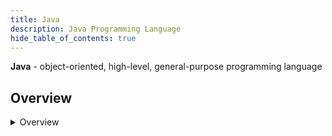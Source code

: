 ```yaml
---
title: Java
description: Java Programming Language
hide_table_of_contents: true
---
```



**Java** - object-oriented, high-level, general-purpose programming language

## Overview

<Tabs queryString="primary">
    <TabItem value="dataStructures" label="Data Structures">
        <details>
            <summary>Overview</summary>

            <table>
                <thead>
                <tr>
                    <th>Name</th>
                    <th>Structure</th>
                    <th>Methods</th>
                    <th>null</th>
                    <th>Duplicates</th>
                    <th>Synchronized</th>
                    <th>Ordered</th>
                    <th>Iterator</th>
                    <th>Enumeration</th>
                </tr>
                </thead>
                <tbody>
                <tr>
                    <td>
                        <b>ArrayList</b>
                    </td>
                    <td>Dynamic Array</td>
                    <td>add, remove, get, set</td>
                    <td>✅</td>
                    <td>✅</td>
                    <td>❌</td>
                    <td>Insertion order</td>
                    <td>✅</td>
                    <td>❌</td>
                </tr>
                <tr>
                    <td>
                        <b>Vector</b>
                    </td>
                    <td>Dynamic Array</td>
                    <td>add, remove, get, set</td>
                    <td>✅</td>
                    <td>✅</td>
                    <td>✅</td>
                    <td>Insertion order</td>
                    <td>✅</td>
                    <td>✅</td>
                </tr>
                <tr>
                    <td>
                        <b>Stack</b>
                    </td>
                    <td>LIFO</td>
                    <td>push, pop, peek</td>
                    <td>✅</td>
                    <td>✅</td>
                    <td>✅</td>
                    <td>No order</td>
                    <td>✅</td>
                    <td>✅</td>
                </tr>
                <tr>
                    <td>
                        <b>Queue</b>
                    </td>
                    <td>FIFO</td>
                    <td>enqueue, dequeue, peek</td>
                    <td>✅</td>
                    <td>✅</td>
                    <td>❌</td>
                    <td>No order</td>
                    <td>✅</td>
                    <td>❌</td>
                </tr>
                <tr>
                    <td>
                        <b>List</b>
                    </td>
                    <td>Linear</td>
                    <td>add, remove, get, set</td>
                    <td>✅</td>
                    <td>✅</td>
                    <td>❌</td>
                    <td>Insertion order</td>
                    <td>✅</td>
                    <td>❌</td>
                </tr>
                <tr>
                    <td>
                        <b>LinkedList</b>
                    </td>
                    <td>Doubly-Linked List</td>
                    <td>add, remove, get, set</td>
                    <td>✅</td>
                    <td>✅</td>
                    <td>❌</td>
                    <td>Insertion order</td>
                    <td>✅</td>
                    <td>❌</td>
                </tr>
                <tr>
                    <td>
                        <b>Set</b>
                    </td>
                    <td>Collection</td>
                    <td>add, remove, contains</td>
                    <td>✅</td>
                    <td>❌</td>
                    <td>❌</td>
                    <td>No order</td>
                    <td>✅</td>
                    <td>❌</td>
                </tr>
                <tr>
                    <td>
                        <b>HashSet</b>
                    </td>
                    <td>HashTable</td>
                    <td>add, remove, contains</td>
                    <td>✅</td>
                    <td>❌</td>
                    <td>❌</td>
                    <td>No order</td>
                    <td>✅</td>
                    <td>❌</td>
                </tr>
                <tr>
                    <td>
                        <b>Map</b>
                    </td>
                    <td>key-value pair</td>
                    <td>put, remove, get, containsKey</td>
                    <td>1 key and multiple values</td>
                    <td>only values</td>
                    <td>❌</td>
                    <td>No order</td>
                    <td>✅</td>
                    <td>❌</td>
                </tr>
                <tr>
                    <td>
                        <b>HashMap</b>
                    </td>
                    <td>key-value pair</td>
                    <td>add, remove, contains</td>
                    <td>1 key and multiple values</td>
                    <td>only values</td>
                    <td>❌</td>
                    <td>No order</td>
                    <td>✅</td>
                    <td>❌</td>
                </tr>
                <tr>
                    <td>
                        <b>HashTable</b>
                    </td>
                    <td>key-value pair</td>
                    <td>put, remove, get, containsKey</td>
                    <td>❌</td>
                    <td>only values</td>
                    <td>✅</td>
                    <td>No order</td>
                    <td>✅</td>
                    <td>✅</td>
                </tr>
                <tr>
                    <td>
                        <b>TreeSet</b>
                    </td>
                    <td>Red-black tree</td>
                    <td>add, remove, contains</td>
                    <td>❌</td>
                    <td>❌</td>
                    <td>❌</td>
                    <td>Natural order</td>
                    <td>✅</td>
                    <td>❌</td>
                </tr>
                <tr>
                    <td>
                        <b>TreeMap</b>
                    </td>
                    <td>Red-black tree</td>
                    <td>put, remove, get, containsKey</td>
                    <td>only values</td>
                    <td>only values</td>
                    <td>❌</td>
                    <td>Natural order</td>
                    <td>✅</td>
                    <td>❌</td>
                </tr>
                </tbody>
            </table>

            **Collections**

            ```mermaid
            graph BT

                Stack(StackInterface) --> Vector(VectorInterface)
                Vector -.-> List(List)
                LinkedList(LinkedListInterface) -.-> List
                ArrayList(ArrayListInterface) -.-> List

                LinkedList(LinkedListInterface) -.-> Deque(Deque)
                PriorityQueue(PriorityQueueInterface) -.-> Queue(Queue)
                ArrayDequeue(ArrayDequeInterface) -.-> Deque
                Deque --> Queue

                LinkedHashSet(LinkedHashSetInterface) -.-> Set(Set)
                LinkedHashSet --> HashSet(HashSetInterface)

                TreeSet(TreeSetInterface) -.-> SortedSet(SortedSet)
                SortedSet --> Set

                Set --> Collection(Collection)
                Queue --> Collection
                List --> Collection

                Collection --> Iterable(Iterable)

                TreeMap(TreeMapInterface) -.-> SortedMap(SortedMap)
                SortedMap --> Map(Map)

                LinkedHashMap(LinkedHashMapInterface) --> HashMap(HashMapInterface)
                LinkedHashMap -.-> Map

                HashTable(HashTableInterface )
            ```

            **Collection Decision**

            ```mermaid
            flowchart TB

                Start(Start) --> Structure{structure}

                Structure -->|key-value| OrderedKeys(Ordered)
                OrderedKeys -->|no| HashMap(HashMap)
                OrderedKeys -->|yes| OrderKeys{Order}
                OrderKeys -->|sorted by keys| TreeMap(TreeMap)
                OrderKeys -->|insertion order| LinkedHashMap(LinkedHashMap)

                Structure -->|value only| Duplicates{Duplicates}
                Duplicates -->|yes| Data{Data}
                Data -->|sorting & accessing data| ArrayList(ArrayList)
                Data -->|data manipulation| LinkedList(LinkedList)
                Duplicates -->|no| OrderedValues{Ordered}
                OrderedValues -->|no| HashSet(HashSet)
                OrderedValues -->|yes| OrderValues{Order}
                OrderValues -->|sorted by index| TreeSet(TreeSet)
                OrderValues -->|insertion order| LinkedHashSet(LinkedHashSet)
            ```

        </details>

        <details>
            <summary>Iterator vs Enumeration</summary>

            <table>
                <thead>
                <tr>
                    <th>Aspect</th>
                    <th>Iterator</th>
                    <th>Enumeration</th>
                </tr>
                </thead>
                <tbody>
                <tr>
                    <td>
                        <b>Type</b>
                    </td>
                    <td>interface</td>
                    <td>class</td>
                </tr>
                <tr>
                    <td>
                        <b>Namespace</b>
                    </td>
                    <td>`java.util`</td>
                    <td>`java.util`</td>
                </tr>
                <tr>
                    <td>
                        <b>Common methods</b>
                    </td>
                    <td>hasNext / next / remove</td>
                    <td>hasMoreElements / nextElement</td>
                </tr>
                <tr>
                    <td>
                        <b>Use Case</b>
                    </td>
                    <td>removes elements from collection during the iteration</td>
                    <td>
                        used for passing through a collection, usually of unknown size
                    </td>
                </tr>
                </tbody>
            </table>

        </details>
    </TabItem>
    <TabItem value="fundamentals" label="Fundamentals">
        <details>
          <summary>Object</summary>

          Superclass class for every class in Java

          Methods
              - `clone()`: creates a copy of an object
              - `equals()`: compares
              - `finalize()`: called on GC
              - `getClass()`: get runtime class
              - `hashCode()`: returns a hash code value
              - `toString()`: string representation
              - `notify()`, `notifyAll()`, and `wait()`: These help in synchronizing the activities of the independently running threads in a program

          **Creation**

          <table>
            <thead>
            <tr>
              <th>Variant</th>
              <th>Syntax</th>
            </tr>
            </thead>
            <tbody>
            <tr>
              <td>`new` keyword</td>
              <td>`new String()`</td>
            </tr>
            <tr>
              <td> `Class.forName`</td>
              <td>
              `Class.forName` actually loads the Class in Java but doesn't create any Object. To Create an Object of the Class you have to use the newInstance method

              ```java
              Example obj = (Example) Class.forName("Example").newInstance();
              ```
              </td>
            </tr>
            <tr>
              <td>`newInstance()` method of Constructor class</td>
              <td>
              ```java
              Example obj = Example.class.getDeclaredConstructor().newInstance();
              ```
              </td>
            </tr>
            <tr>
              <td>`clone()` method</td>
              <td>
              Creating an object using the clone method does not invoke any constructor

              ```java
              Example obj = (Example) new Example().clone();
              ```
              </td>
            </tr>
            <tr>
              <td>deserialization</td>
              <td>When we serialize and then deserialize an object, JVM creates a separate object. In deserialization, JVM doesn't use any constructor to create the object</td>
            </tr>
            </tbody>
          </table>

          **Initialization**

            <table>
              <thead>
                <tr>
                    <th>Action</th>
                    <th>Allocation</th>
                    <th>Example</th>
                </tr>
              </thead>
              <tbody>
                <tr>
                    <td><b>Declaration</b></td>
                    <td>Reference created in **stack**</td>
                    <td>
                    ```java
                    Integer i;
                    ```
                    </td>
                </tr>
                <tr>
                    <td><b>Initialization</b></td>
                    <td>Allocates memory in **heap** with reference in **stack**</td>
                    <td>
                    ```java
                    Integer i = new Integer(10);
                    ```
                    </td>
                </tr>
              </tbody>
            </table>

        </details>

        <details>
            <summary>Pass by Reference vs Value</summary>

            - Java is **Pass by Value**: when you pass a parameter to a method, whether it's a primitive type or an object reference, you are always passing a copy of the value of that parameter
            - **Passing Object References**: When you pass an object to a method, you're actually passing a copy of the reference to that object, not the object itself. This means you're still passing a value (the memory address where the object resides in the heap), but that value refers to the actual object in memory

            **Explanation**

            When you pass an object reference to a method, you're passing a copy of the reference to the object. This means changes made to the object's fields within the method will affect the original object because both the original reference and the method's copy of the reference point to the same object in memory.

            However, it's important to understand that you cannot change the reference itself within the method. For example, you cannot make the original reference point to a different object by assigning a new object to it within the method.

            ```java
            class MyClass {
                int value;

                MyClass(int value) {
                    this.value = value;
                }
            }

            public class Main {
                public static void main(String[] args) {
                    MyClass obj = new MyClass(5);
                    System.out.println(obj.value); // Output: Before: 5
                    modifyObject(obj);
                    System.out.println(obj.value); // Output: After: 10
                }

                public static void modifyObject(MyClass obj) {
                    /*
                     Modifying the reference to the object.
                     This change will only affect the local copy of the reference within the method itself,
                     not the original reference passed from the calling method
                     */
                    obj = new MyClass(10);

                    // Modifying the object's field will also affect the original object
                    obj.value = 10;
                }

                /*
                Although `obj` is passed by value, meaning `modifyObject()` receives a copy of the reference to the `MyClass` object,
                changes made to the object's field `value` within the `modifyObject()` method are reflected in the original object referenced by `obj`.
                This is because both the original reference `obj` and the method's copy of the reference point to the same object in memory
                */
            }
            ```

          <table>
              <thead>
                    <tr>
                          <th>Feature</th>
                          <th>Passing by Value</th>
                          <th>Passing by Reference</th>
                    </tr>
              </thead>
              <tbody>
                    <tr>
                          <td>Definition</td>
                          <td>Copies the actual value of an argument into the parameter</td>
                          <td>Copies the reference to the memory location of an object</td>
                    </tr>
                    <tr>
                          <td>Effect on Original Data</td>
                          <td>Original data remains unchanged</td>
                          <td>Changes to the parameter affect the original data</td>
                    </tr>
                    <tr>
                          <td>Memory Usage</td>
                          <td>Requires additional memory for copying values</td>
                          <td>Doesn't require additional memory for objects</td>
                    </tr>
                    <tr>
                          <td>Example</td>
                          <td>
                              ```java
                              void swap(int x, int y) {
                                    int temp = x;
                                    x = y;
                                    y = temp;
                              }
                              swap(1, 2); // Output: First: 1, Second: 2
                              ```
                            </td>
                            <td>
                              ```java
                              void swap(int[] arr) {
                                int temp = arr[0];
                                arr[0] = arr[1];
                                arr[1] = temp;
                              }
                              swap(new int[] {1, 2}); // Output: First: 2, Second: 1
                              ```
                            </td>
                    </tr>
                </tbody>
            </table>

        </details>

        <details>
            <summary>Static Block</summary>

            - executed at the time of classloading
            - can be executed before `main` method
            - can execute the program with static block and without `main` method

            ```java
            static { System.out.println("test"); }
            ```

        </details>

        <details>
            <summary>Constructor</summary>

            - is not inherited
            - cannot be `final`
            - chaining constructors with `this()`
            - can be overloaded
            - if no constructor is defined, the JVM creates a default no-arg constructor

            ```java
            public class Employee {
              int id,age;
              String name, address;

              public Employee (int age) { this.age = age; }
              public Employee(int id, int age) { this(age); this.id = id; }
            }
            ```

            - **flow of creation**: parent class -> child class
            - **flow of destruction**: child class -> parent class

        </details>

        <details>
            <summary>Class Casting</summary>

            - cast can be performed only child -> parent
            - to check if cast is possible, use `instanceof`

            ```java
            class Parent { void display() { } }

            class Child extends Parent { void show() { } }

            interface MyInterface { void myMethod(); }

            class AnotherChild extends Parent implements MyInterface { public void myMethod() { } }

            public class Main {
                public static void main(String[] args) {
                    Child child = new Child();
                    Parent parent1 = (Parent) child; // Casting Child to Parent
                    parent1.display(); // Accessing method of Parent class

                    AnotherChild anotherChild = new AnotherChild();
                    MyInterface myInterface = (MyInterface) anotherChild; // Casting AnotherChild to MyInterface
                    myInterface.myMethod(); // Accessing method of MyInterface

                    Parent parent2 = new Parent();
                    if(parent2 instanceof Child) { // false: Class parent to class child casting (not possible)
                        // Child child2 = (Child) parent2; // Compilation error: Parent cannot be cast to Child
                    }

                    Parent parent3 = new Parent();
                    if(parent3 instanceof MyInterface) { // Class parent to interface child casting (not possible)
                        // MyInterface myInterface2 = (MyInterface) parent3; // Compilation error: Parent cannot be cast to MyInterface
                    }
                }
            }
            ```

        </details>

        <details>
          <summary>`this` and `super` keywords</summary>

            - `this`
                - current class instance variable
                - invoke current class method (implicitly)
                - `this` can be passed as an argument in the method call
                - `this` can be passed as an argument in the constructor call
                - `this` can be used to return the current class instance from the method
                - `this()` - to invoke the current class constructor
                - can be used to refer static members (preferred via class name)
                - can't assign value (compiler-time error)
            - `super`
                - parent instance variable
                - calls parent class method
                - `super()` - to call parent constructor

        </details>

        <details>
            <summary>Overriding vs Overloading vs Shadowing</summary>

            <table>
              <thead>
                <tr>
                  <th>Concept</th>
                  <th>Description</th>
                  <th>Polymorphism Type</th>
                  <th>Example</th>
                </tr>
              </thead>
              <tbody>
                <tr>
                    <td><b>Overloading</b></td>
                    <td>Two or more methods in the same class have the exact same name, but different parameters</td>
                    <td>Compile Time (Static)</td>
                    <td>
                    ```java
                     public class A {
                        void add(int a, int b) {}
                        void add(int a, int b, int c) {}
                     }
                    ```
                    </td>
                </tr>
                <tr>
                  <td><b>Overriding</b></td>
                  <td>Child class redefines the same method as a parent class with the same name, argument list, and return type. May not limit the access of the method it overrides</td>
                  <td>Run-Time (Dynamic)</td>
                  <td>
                  ```java
                  public class A {
                    void add(int a, int b) {}
                  }

                  public class B extends A {
                      @Override
                      void add(int a, int b) {}
                  }
                  ```
                  </td>
                </tr>
                <tr>
                    <td><b>Shadowing</b></td>
                    <td>Overriding static methods</td>
                    <td>❌</td>
                    <td>
                    ```java
                    public class A {
                        static void add(int a, int b) {}
                    }

                    public class B extends A {
                        static void add(int a, int b) {}
                    }
                    ```
                    </td>
                </tr>
              </tbody>
            </table>

        </details>

        <details>
            <summary>String</summary>

            <table>
              <tr>
                <th></th>
                <th>Storage area</th>
                <th>Mutability</th>
                <th>Efficiency</th>
                <th>Thread-safe</th>
              </tr>
              <tr>
                <td>String</td>
                <td>String pool</td>
                <td>immutable</td>
                <td>slow</td>
                <td>no</td>
              </tr>
              <tr>
                <td>new String</td>
                <td>heap</td>
                <td>immutable</td>
                <td>slow</td>
                <td>no</td>
              </tr>
              <tr>
                <td>StringBuilder</td>
                <td>heap</td>
                <td>mutable</td>
                <td>fastest</td>
                <td>single-thread</td>
              </tr>
              <tr>
                <td>StringBuffer</td>
                <td>heap</td>
                <td>mutable</td>
                <td>fast</td>
                <td>multi-thread</td>
              </tr>
            </table>

            **String Pool**

            ```mermaid
            flowchart LR

                subgraph Main
                    direction LR

                    str1(String str1 = Hi)
                    str2(String str2 = Hi)
                    str3("String str3 = new String (Hi)")
                    str4("String str4 = new String (Hi)")
                end

                subgraph HeapMemory
                    direction LR

                    HeapStr3(Hi)
                    HeapStr4(Hi)

                    subgraph StringPool
                        direction LR

                        Pool(Hi)
                    end
                end

                str1 --> Pool
                str2 --> Pool
                str3 --> HeapStr3
                str4 --> HeapStr4
            ```

            ```java
            String str1 = "Hi";
            String str2 = "Hi";

            String str3 = new String("Hi");
            String str4 = new String("Hi");

            println(str1 == str2);       // true (string pool)
            println(str1 == str3);       // false (string pool != heap object reference)
            println(str1.equals(str2));  // true (checks by string value)
            println(str1.equals(str3));  // true (checks by string value)
            println(str3 == str4);       // false (checks by object reference)
            println(str3.equals(str4));  // true (checks by string value)
            ```

        </details>

        <details>
            <summary>Serialization vs Deserialization</summary>

            <table>
                <thead>
                  <tr>
                    <th>Aspect</th>
                    <th>Serialization</th>
                    <th>Deserialization</th>
                  </tr>
                </thead>
                <tbody>
                  <tr>
                    <td><b>Definition</b></td>
                    <td>Process of converting an object into a byte stream for transmission over a network or storage in a file</td>
                    <td>Process of reconstructing an object from its serialized form, typically from a byte stream</td>
                  </tr>
                  <tr>
                    <td><b>Purpose</b></td>
                    <td>Transferring objects between different applications or across a network</td>
                    <td>Reconstructing objects from their serialized form for use in an application</td>
                  </tr>
                  <tr>
                    <td><b>Data Format</b></td>
                    <td>Serialized objects are typically stored in a specific format, such as JSON, XML, or binary</td>
                    <td>Data is read from serialized format and converted back into objects</td>
                  </tr>
                </tbody>
            </table>

        </details>

        <details>
            <summary>Operator precedence</summary>

            <table>
              <thead>
                <tr>
                  <th>Operator Type</th>
                  <th>Category</th>
                  <th>Precedence</th>
                </tr>
              </thead>
              <tbody>
                <tr>
                  <td rowspan="2">Unary</td>
                  <td>postfix</td>
                  <td>`expr++` `expr--`</td>
                </tr>
                <tr>
                  <td>prefix</td>
                  <td>`++expr` `--expr` `+expr` `-expr` `~` `!`</td>
                </tr>
                <tr>
                  <td rowspan="2">Arithmetic</td>
                  <td>multiplicative</td>
                  <td>`*` `/` `%`</td>
                </tr>
                <tr>
                  <td>additive</td>
                  <td>`+` `-`</td>
                </tr>
                <tr>
                  <td>Shift</td>
                  <td>shift</td>
                  <td>`<<` `>>` `>>>`</td>
                </tr>
                <tr>
                  <td rowspan="2">Relational</td>
                  <td>comparison</td>
                  <td>`<` `>` `<=` `>=` `instanceof`</td>
                </tr>
                <tr>
                  <td>equality</td>
                  <td>`==` `!=`</td>
                </tr>
                <tr>
                  <td rowspan="3">Bitwise</td>
                  <td>bitwise AND</td>
                  <td>`&`</td>
                </tr>
                <tr>
                  <td>bitwise exclusive OR</td>
                  <td>`^`</td>
                </tr>
                <tr>
                  <td>bitwise inclusive OR</td>
                  <td>`|`</td>
                </tr>
                <tr>
                  <td rowspan="2">Logical</td>
                  <td>logical AND</td>
                  <td>`&&`</td>
                </tr>
                <tr>
                  <td>logical OR</td>
                  <td>`||`</td>
                </tr>
                <tr>
                  <td>Ternary</td>
                  <td>ternary</td>
                  <td>`? :`</td>
                </tr>
                <tr>
                  <td rowspan="1">Assignment</td>
                  <td>assignment</td>
                  <td>`=` `+=` `-=` `*=` `/=` `%=` `&=` `^=` `|=` `<<=` `>>=` `>>>=`</td>
                </tr>
              </tbody>
            </table>

        </details>

        <details>
            <summary>Main Method</summary>

            - `static` - to reduce ambiguity
            - can be `final`
            - missing `static` in method - program compiles successfully but at runtime throws an error `NoSuchMethodError`
            - using static block (`static {}`) to execute code before `main` method

            **Examples**

            ```java
            public static void main(String[] args) throws Exception {} // with `throws`

            public static final void main(String[] args) {} // with `final`

            public static void main(String[] args) {} // array of strings

            public static void main(String args[]) {} // array of strings

            public static void main(String... args) {} // vararg

            public static void main(String[] args, int additionalArg) {} // additional argument

            public interface MyInterface { public static void main(String[] args) {} } // inside interface (Java8+)
            ````

        </details>

        <details>
            <summary>Interface vs Abstract Class</summary>

            <table>
              <tr>
                <th></th>
                <th>Methods</th>
                <th>Inheritance</th>
                <th>Method Inheritance</th>
                <th>Implement Interface</th>
                <th>Variable</th>
              </tr>
              <tr>
                <td><b>Interface</b></td>
                <td>all methods implicitly `public abstract`</td>
                <td>`implements` multiple</td>
                <td>class must implement all methods</td>
                <td>no</td>
                <td>default `final`</td>
              </tr>
              <tr>
                <td><b>Abstract Class</b></td>
                <td>can contain `default` `protected` `public` `non abstract` methods</td>
                <td>`extends` one</td>
                <td>not all as an abstract sub-class</td>
                <td>yes, w/o implementation</td>
                <td>`non final`</td>
              </tr>
            </table>

        </details>

        <details>
            <summary>Default Values</summary>

            ```java
            class A {
                static Object obj; // null
                Object obj; // null
                String str; // ""
                boolean bool; // false
                int i; // 0
                float f; // 0.0
                double d; // 0.0
                byte b; // 0
                char c; // '\u0000'
                int[] arr; // []

                void method() {
                    int x; // local variables within methods or blocks are not initialized
                }
            }
            ```

        </details>

        <details>
            <summary>Access Modifiers</summary>

            <table>
              <thead>
                <tr>
                  <th></th>
                  <th>Class</th>
                  <th>Sub-Class</th>
                  <th>Package</th>
                  <th>Global</th>
                </tr>
              </thead>
              <tbody>
                <tr>
                  <td><b>private</b></td>
                  <td>✅</td>
                  <td>❌</td>
                  <td>❌</td>
                  <td>❌</td>
                </tr>
                <tr>
                  <td><b>protected</b></td>
                  <td>✅</td>
                  <td>✅</td>
                  <td>❌</td>
                  <td>❌</td>
                </tr>
                <tr>
                  <td><b>default</b></td>
                  <td>✅</td>
                  <td>✅</td>
                  <td>✅</td>
                  <td>❌</td>
                </tr>
                <tr>
                  <td><b>public</b></td>
                  <td>✅</td>
                  <td>✅</td>
                  <td>✅</td>
                  <td>✅</td>
                </tr>
              </tbody>
            </table>

            **Example**

            ```java
            package com.example.myapplication;
            class MyClass {
                private int privateValue = 1;
                protected int protectedValue = 2;
                int defaultValue = 3;
                public int publicValue = 4;
            }

            package com.example.myapplication;
            class SubClass extends MyClass {
                void sub() {
                    privateValue // compile time error
                    protectedValue // OK
                    super.protectedValue // OK
                    defaultValue // OK
                    publicValue // OK
                }
            }

            package com.example.myapplication;
            class PackageClass {
                void package() {
                    privateValue // compile time error
                    protectedValue // compile time error
                    super.protectedValue // compile time error
                    defaultValue // OK
                    publicValue // OK
                }
            }

            package org.example;
            class GlobalClass {
                void global() {
                    privateValue // compile time error
                    protectedValue // compile time error
                    defaultValue // compile time error
                    publicValue // OK
                }
            }
            ```

        </details>

        <details>
            <summary>Non-Access Modifiers</summary>

            <table>
                <thead>
                  <tr>
                    <th></th>
                    <th>class</th>
                    <th>method</th>
                    <th>variable</th>
                  </tr>
                </thead>
                <tbody>
                  <tr>
                    <td><b>final</b></td>
                    <td>
                        <ul>
                            <li>cannot be extended by any other class</li>
                        </ul>
                    </td>
                    <td>
                        <ul>
                            <li>cannot be overridden by any child class</li>
                        </ul>
                    </td>
                    <td>
                        <ul>
                            <li>value cannot be changed</li>
                            <li>
                                blank variable initialisation
                                <ul>
                                    <li>static -> only in static block</li>
                                    <li>non-static -> constructor</li>
                                </ul>
                            </li>
                            <li>concurrency: all variables (even if they are not accessible via getter methods) must be final to prevent racy access</li>
                        </ul>
                    </td>
                  </tr>
                  <tr>
                    <td><b>abstract</b></td>
                    <td>
                        <ul>
                            <li>class can never be instantiated</li>
                            <li>class cannot be declared both `abstract` and `final`</li>
                            <li>if a class contains one or more `abstract` methods then the class should be declared `abstract`, or else a compile error will be thrown</li>
                            <li>an `abstract` class may contain both `abstract` methods as well normal methods</li>
                            <li>an `abstract` class does not need to contain `abstract` methods</li>
                        </ul>
                    </td>
                    <td>
                        <ul>
                            <li>does not have a body but only a signature</li>
                            <li>can not be `final`</li>
                            <li>any class that extends an `abstract` class must implement all the `abstract` methods of the super class unless the subclass is also an `abstract` class</li>
                        </ul>
                    </td>
                    <td>❌</td>
                  </tr>
                  <tr>
                    <td><b>static</b></td>
                    <td>
                        <ul>
                            <li>as Inner class (Nested)</li>
                            <li>
                                differences between `static` and non-static nested classes
                                <ul>
                                    <li>`static` nested class may be instantiated without instantiating its outer class</li>
                                    <li>inner classes can access both `static` and non-static members of the outer class</li>
                                    <li>`static` class can access only the `static` members of the outer class</li>
                                </ul>
                            </li>
                        </ul>
                    </td>
                    <td>
                        <ul>
                            <li>belongs to the class and not to the object(instance)</li>
                            <li>can access only `static` data</li>
                            <li>can not access non-static data (instance variables)</li>
                            <li>user cannot override `static` method, because overriding is based upon dynamic binding at runtime and static methods are statically binded at compile time</li>
                            <li>**shadowing** - overriding static method</li>
                        </ul>
                    </td>
                    <td>
                        <ul>
                            <li>class variables as it belongs to the class rather than objects</li>
                        </ul>
                    </td>
                  </tr>
                  <tr>
                    <td><b>synchronized</b></td>
                    <td>❌</td>
                    <td>
                        <ul>
                            <li>can be accessed by only one thread at a time</li>
                            <li>can be applied with any of the four access level modifiers</li>
                        </ul>
                    </td>
                    <td>❌</td>
                  </tr>
                  <tr>
                    <td><b>native</b></td>
                    <td>❌</td>
                    <td>
                        <ul>
                            <li>is implemented in native code using **JNI** (Java Native Interface)</li>
                            <li>will be implemented in other languages, not in Java</li>
                            <li>you need to call a library from Java that is written in other language</li>
                            <li>you need to access system or hardware resources that are only reachable from the other language</li>
                        </ul>
                    </td>
                    <td>❌</td>
                  </tr>
                  <tr>
                    <td><b>transient</b></td>
                    <td>❌</td>
                    <td>❌</td>
                    <td>
                      <ul>
                            <li>not to be serialized when it is persisted to streams of bytes</li>
                            <li>to indicate that they are not part of the persistent state of an object</li>
                        </ul>
                    </td>
                  </tr>
                  <tr>
                    <td><b>volatile</b></td>
                    <td>❌</td>
                    <td>❌</td>
                    <td>
                        <ul>
                            <li>will never be cached thread-locally</li>
                            <li>all reads and writes will go straight to "main memory"</li>
                            <li>visibility (all threads) uses **CAS** (compare-and-swap) mechanism to update the value for all threads (main memory)</li>
                            <li>
                                atomic
                                <ul>
                                    <li>is either executed completely or not at all</li>
                                    <li>int guaranteed to be atomic</li>
                                    <li>`long`, `double` - requires `volatile`</li>
                                    <li>increment operation - `volatile` won't help instead use `AtomicInteger`, `AtomicLong` classes</li>
                                </ul>
                            </li>
                        </ul>
                    </td>
                  </tr>
                  <tr>
                    <td><b>strictfp</b></td>
                    <td>
                        <ul>
                            <li>restricts floating-point calculations to ensure portability</li>
                            <li>ensures that you get exactly the same results from your floating point calculations on every platform</li>
                            <li>can be used on classes, interfaces</li>
                            <li>applied to all calculations in the class</li>
                        </ul>
                    </td>
                    <td>
                        <ul>
                            <li>can be used on non-abstract methods</li>
                            <li>applied only to this method</li>
                        </ul>
                    </td>
                    <td>❌</td>
                  </tr>
              </tbody>
            </table>

            **Variations & Combinations**

            <table>
                <thead>
                  <tr>
                    <th>Aspect</th>
                    <th>Possible Combinations</th>
                  </tr>
                </thead>
                <tbody>
                  <tr>
                    <td><b>Class Declaration</b></td>
                    <td>
                    ```java
                    final class A {}
                    abstract class A {}
                    strictfp class A {} // redundant in Java 17+
                    ```
                    </td>
                  </tr>
                  <tr>
                    <td><b>Class Fields</b></td>
                    <td>
                    ```java
                    final int a = 8;
                    final static int a = 8;
                    final transient int a = 8;
                    static int a = 8;
                    static transient int a = 8; // `transient` is redundant for `static` field
                    static volatile int a = 8;
                    transient int a = 8;
                    volatile int a = 8;
                    ```
                    </td>
                  </tr>
                  <tr>
                    <td><b>Method & Interface Inputs</b></td>
                    <td>
                    ```java
                    void f(final int a) {}
                    ```
                    </td>
                  </tr>
                  <tr>
                    <td><b>Method Parameters</b></td>
                    <td>
                    ```java
                    void f() {
                      final int a = 8;
                    }
                    ```
                    </td>
                  </tr>
                  <tr>
                    <td><b>Method Outputs</b></td>
                    <td>
                    ```java
                    final int f() { return 0; }
                    final static int f() { return 0; } // `final` is redundant for `static` method
                    final synchronized int f() { return 0; }
                    static int f() { return 0; }
                    synchronized int f() { return 0; }
                    strictfp int f() { return 0; } // redundant in Java 17+
                    abstract int f(); // only in abstract classes
                    ```
                    </td>
                  </tr>
                  <tr>
                    <td><b>Interface Declaration</b></td>
                    <td>
                    ```java
                    abstract interface A {} // `abstract` is redundant
                    strictfp interface A {} // `strictfp` is redundant in Java 17+
                    ```
                    </td>
                  </tr>
                  <tr>
                    <td><b>Interface Fields</b></td>
                    <td>
                    ```java
                    final int x = 8; // `final` is redundant
                    static int x = 8; // `static` is redundant
                    ```
                    </td>
                  </tr>
                  <tr>
                    <td><b>Interface Method Outputs</b></td>
                    <td>
                    ```java
                    abstract int f(); // `abstract` is redundant
                    ```
                    </td>
                  </tr>
                </tbody>
            </table>

        </details>

        <details>
            <summary>Autoboxing vs Unboxing</summary>

            - Autoboxing is the automatic conversion made by the Java compiler between the primitive types and their
            corresponding object wrapper classes

            ```java
            int i = 10;
            Integer j = i;
            ```

            - Unboxing when the conversion goes the other way

            ```java
            Integer i = 10;
            int j = i;
            ```

            - Explicit conversion

            ```java
            int i = 10;
            Integer j = Integer.valueOf(i);

            Integer x = 10;
            int y = x.intValue();
            int z = (int) x;
            ```

        </details>

        <details>
            <summary>JVM Memory Allocation</summary>

            <table>
                <thead>
                  <tr>
                    <th>Component</th>
                    <th>Description</th>
                  </tr>
                </thead>
                <tbody>
                  <tr>
                    <td><b>class (method)</b></td>
                    <td>Stores per-class structures (runtime constant pool, field, method data, and the code for methods)</td>
                  </tr>
                  <tr>
                    <td><b>heap</b></td>
                    <td>Runtime data area in which the memory is allocated to the objects</td>
                  </tr>
                  <tr>
                    <td><b>stack</b></td>
                    <td>
                      <ul>
                        <li>Holds local variables and partial results</li>
                        <li>Plays a part in method invocation and return</li>
                        <li>Each thread has a private JVM stack, created at the same time as the thread</li>
                      </ul>
                    </td>
                  </tr>
                  <tr>
                    <td><b>program counter register</b></td>
                    <td>Contains the address of the JVM instruction currently being executed</td>
                  </tr>
                  <tr>
                    <td><b>native method stack</b></td>
                    <td>Contains all the native methods used in the application</td>
                  </tr>
                </tbody>
            </table>

        </details>

        <details>
            <summary>JVM/JRE/JDK</summary>

            <table>
              <tr>
                <th>Feature</th>
                <th>JVM</th>
                <th>JRE</th>
                <th>JDK</th>
              </tr>
              <tr>
                <td><b>Definition</b></td>
                <td>Java Virtual Machine</td>
                <td>Java Runtime Environment</td>
                <td>Java Development Kit</td>
              </tr>
              <tr>
                <td><b>Components</b></td>
                <td>Interpreter, Just-In-Time (JIT) Compiler</td>
                <td>Implements the JVM, provides all class libraries, and other support files needed at runtime</td>
                <td>Compiler, JRE, development tools (e.g., javac compiler, jar archiver)</td>
              </tr>
              <tr>
                <td><b>Usage</b></td>
                <td>Executes Java bytecode, platform-independent</td>
                <td>Runs Java applications, required for end-users</td>
                <td>Developing, compiling, and debugging Java programs</td>
              </tr>
              <tr>
                <td><b>Inclusion</b></td>
                <td>Part of JRE</td>
                <td>Implements the JVM</td>
                <td>JRE + Dev Tools</td>
              </tr>
              <tr>
                <td><b>Purpose</b></td>
                <td>Acts as a run-time engine to run Java applications</td>
                <td>Runtime environment in which Java bytecode can be executed, providing all the class libraries and other support files that JVM uses at runtime</td>
                <td>Developing, compiling, and running Java applications</td>
              </tr>
            </table>

            **JVM**

            JVM is a crucial component of the Java Runtime Environment (JRE) responsible for executing Java bytecode. It acts as an abstract computing machine, providing a runtime environment in which Java programs can run regardless of the underlying hardware and operating system.

            **Key components**

            - **Class Loader**: subsystem of the JVM is responsible for loading class files from the file system, network, or other sources and converting them into internal representation for execution
            - **Bytecode Verifier**: before execution, the JVM performs bytecode verification to ensure that the loaded code does not violate any security constraints or Java language rules. This process helps in preventing harmful operations and ensuring type safety
            - **Memory Management**: JVM manages memory allocation and deallocation for Java objects. It includes automatic garbage collection, which identifies and removes unreferenced objects to reclaim memory resources
            - **Just-In-Time (JIT) Compiler**: JVM includes a JIT compiler that translates bytecode into native machine code at runtime for improved performance. It optimizes frequently executed code paths to enhance execution speed
            - **Execution Engine**: Execution Engine interprets and executes Java bytecode instructions. It includes components such as the interpreter, which directly executes bytecode, and the JIT compiler, which compiles bytecode into native machine code for faster execution
            - **Runtime Data Areas**: JVM maintains various runtime data areas such as the method area, heap, stack, PC (Program Counter) register, and native method stack. These areas store class metadata, objects, method invocation stacks, and other runtime information required for program execution
            - **Security Manager**: JVM incorporates a Security Manager that enforces security policies to prevent untrusted code from performing harmful actions such as accessing system resources or executing dangerous operations
            - **Platform Independence**: one of the key features of the JVM is its platform independence. Java programs compiled into bytecode can run on any system with a compatible JVM implementation, making Java a "write once, run anywhere" language
            - **Dynamic Linking and Loading**: JVM supports dynamic linking and loading of classes and libraries at runtime, enabling the extension and modification of Java applications without recompilation
            - **Monitoring and Management**: JVM provides tools and APIs for monitoring and managing its runtime behavior, including performance monitoring, memory profiling, and diagnostic capabilities

        </details>

        <details>
            <summary>ClassLoader</summary>

            - **Classpath Resolution**
                - The class loading process begins with the JVM needing to load a class that is referenced by the application
                - The class loader first checks its cache to see if the class has already been loaded. If found, it retrieves the class from the cache
                - If the class is not cached, the class loader proceeds to locate the class file
                - The classpath is a list of directories and JAR files where the class loader searches for class files
                - The classpath can be set using the `-classpath` or `-cp` option when invoking the JVM, or it can be defined by the `CLASSPATH` environment variable
            - **Bootstrap Class Loader**
                - The bootstrap class loader is responsible for loading core Java classes provided by the JVM
                - These classes are typically located in the `lib` directory of the Java installation
                - Examples of core classes include those in the `java.lang` package, such as `Object`, `String`, and `Integer`
            - **Extension Class Loader**
                - The extension class loader loads classes from JAR files located in the extensions directory (`$JAVA_HOME/lib/ext`)
                - This directory contains JAR files that extend the functionality of the JVM
                - Classes loaded by the extension class loader are typically part of the Java Standard Extension mechanism
            - **Application Class Loader**
                - Also known as the system class loader, it loads classes from directories and JAR files specified by the classpath
                - It is responsible for loading application-specific classes and 3rd-party libraries
                - If a class is not found by the bootstrap or extension class loaders, the application class loader attempts to load it
            - **Custom Class Loaders**
                - Java allows developers to create custom class loaders to load classes from non-standard sources or to modify the default loading behavior
                - Custom class loaders can be implemented by extending the `java.lang.ClassLoader` class
                - Developers can override methods such as `findClass()` to define their own class-loading logic
            - **Delegation Model**
                - Class loaders in Java follow a delegation model, where each class loader delegates the class-loading request to its parent class loader before attempting to load the class itself
                - This ensures that classes are loaded only once and promotes code reuse
                - If a class loader cannot find a class, it delegates the request to its parent class loader, and the process continues recursively until the bootstrap class loader is reached
            - **Resource Loading**
                - In addition to loading class files, class loaders can also load other types of resources, such as configuration files, images, and XML files
                - Resources are located using the same mechanism as class files, by searching directories and JAR files specified in the `classpath`
            - **Loading the Class File**
                - Once the class loader determines the location of the class file, it reads the binary data representing the class from the file system, network, or other sources
                - The class loader then creates a `java.lang.Class` object, representing the loaded class, and stores it in the JVM's method area
            - **Linking the Class**: after loading the class, the JVM performs linking which consists of 3 sub-stages
                - **Verification**
                    - The JVM verifies the loaded class file to ensure it adheres to the rules of the Java language and the JVM specification
                    - Verification checks include verifying the format of the class file, examining the bytecode for correctness, and ensuring type safety and security
                - **Preparation**
                    - During this stage, memory for class variables (static fields) is allocated within the method area
                    - Static fields are initialized with default values based on their data types (e.g., `0` for numeric types, `null` for objects)
                    - However, the actual initialization of these variables to their proper values is deferred until later
                - **Resolution**
                    - In this stage, symbolic references in the class file are resolved to direct references to objects or methods in memory
                    - This involves resolving symbolic references to other classes or interfaces, fields, and methods
                    - Resolution ensures that the class can interact with other classes and resources at runtime
            - **Initialization**
                - The final stage involves the actual initialization of the class
                - During initialization, the JVM executes any static initializer blocks (`static { }`) defined within the class
                - Static fields are initialized with explicit initial values specified in the code
                - This stage ensures that the class is properly initialized before it is used in the application

        </details>

        <details>
            <summary>JIT (Just-In-Time) Compiler</summary>

            - used to improve the performance
            - compiles parts of the bytecode that have similar functionality at the same time, and hence reduces the amount of
            time needed for compilation
            - compiler - translates JVM instructions to specific CPU instructions

        </details>

        <details>
            <summary>Java Compiler</summary>

            - create file:

            ```java
            public class A {
                public static void main(String[] args) {
                    System.out.println(8);
                }
            }
            ````

            - save (empty name also possible): `.java`
            - compile: `javac .java`
            - execute: `java A`

        </details>

        <details>
            <summary>Packaging</summary>

            - **Modularity**: Organizes related classes
            - **Namespace Management**: Prevents naming conflicts
            - **Access Control**: Defines visibility within packages
            - **Encapsulation**: Hides implementation details
            - **Dependency Management**: Manages component dependencies
            - **Code Organization**: Organizes files for easy navigation
            - **Distribution & Versioning**: Facilitates library distribution and version control
            - **Standardization**: Promotes consistent development practices

            **Example**

            ```java
            package com.example.myapplication;

            public class MyClass {
                public static void main(String[] args) {
                    System.out.println(8);
                }
            }
            ```

        </details>
    </TabItem>
    <TabItem value="gc" label="Garbage Collection (GC)">
        <details>
            <summary>Garbage Collection (GC)</summary>

            Process of automatically reclaiming memory occupied by objects that are no longer reachable by the application.

            Objects are dynamically allocated memory from a region called the heap. The heap is managed by the JVM and is the storage area for all objects, including arrays.

        </details>

        <details>
            <summary>GC Generations</summary>

            - **Young Generation**
                - Newly created objects are allocated in the Young Generation
                - The Young Generation is further divided into Eden Space and Survivor Spaces (usually two)
            - **Old Generation (Tenured Generation)**
                - Objects that survive multiple garbage collection cycles in the Young Generation are promoted to the Old Generation
                - The Old Generation holds objects with longer lifetimes

            ```java
            public class GarbageCollectionExample {
                public static void main(String[] args) {
                    Object obj1 = new Object(); // Object 1 created in the Young Generation
                    Object obj2 = new Object(); // Object 2 created in the Young Generation

                    obj1 = null; // Object 1 becomes unreachable
                    System.gc(); // Request garbage collection

                    // After garbage collection, obj1 is collected from the Young Generation

                    Object obj3 = new Object(); // Object 3 created in the Young Generation

                    // Now, let's simulate a scenario where obj2 survives multiple garbage collections
                    for (int i = 0; i < 10000; i++) {
                        Object temp = new Object();
                        if (i % 100 == 0)
                            temp = obj2; // Reassigning obj2 to simulate its continued use
                    }

                    // After repeated garbage collections, obj2 is promoted to the Old Generation

                    Object obj4 = new Object(); // Object 4 created in the Young Generation

                    obj3 = null; // Object 3 becomes unreachable
                    obj4 = null; // Object 4 becomes unreachable
                    System.gc(); // Request garbage collection

                    // After garbage collection, obj3 and obj4 are collected from the Young Generation
                    // Meanwhile, obj2 remains in the Old Generation
                } // obj2 is ready for garbage collection
            }
            ```

        </details>

        <details>
            <summary>GC Types</summary>

            <table>
                <thead>
                  <tr>
                    <th>Aspect</th>
                    <th>Serial GC</th>
                    <th>Parallel GC</th>
                    <th>CMS GC</th>
                    <th>G1 GC</th>
                    <th>Shenandoah GC</th>
                    <th>ZGC</th>
                    <th>Epsilon GC</th>
                  </tr>
              </thead>
              <tbody>
                  <tr>
                    <td><b>Concurrency</b></td>
                    <td>Single-threaded</td>
                    <td>Multi-threaded</td>
                    <td>Concurrent</td>
                    <td>Concurrent</td>
                    <td>Concurrent</td>
                    <td>Concurrent</td>
                    <td>No GC (no garbage collection)</td>
                  </tr>
                  <tr>
                    <td><b>Pause Time</b></td>
                    <td>Can have longer pause times</td>
                    <td>Can have shorter pause times compared to Serial GC</td>
                    <td>Can have shorter pause times</td>
                    <td>Can have shorter and more predictable pause times</td>
                    <td>Can have shorter pause times</td>
                    <td>Can have shorter and more predictable pause times</td>
                    <td>No pauses (no garbage collection)</td>
                  </tr>
                  <tr>
                    <td><b>Throughput</b></td>
                    <td>Lower throughput compared to Parallel GC</td>
                    <td>Higher throughput compared to Serial GC</td>
                    <td>
                      Higher throughput compared to Serial and Parallel GC for concurrent mode
                    </td>
                    <td>High throughput with incremental and parallel phases</td>
                    <td>High throughput with concurrent phases</td>
                    <td>High throughput with concurrent phases</td>
                    <td>Does not perform garbage collection</td>
                  </tr>
                  <tr>
                    <td><b>Heap Size</b></td>
                    <td>Small to medium heap sizes</td>
                    <td>Medium to large heap sizes</td>
                    <td>Medium to large heap sizes</td>
                    <td>Large heap sizes</td>
                    <td>Medium to large heap sizes</td>
                    <td>Medium to very large heap sizes</td>
                    <td>N/A (no garbage collection)</td>
                  </tr>
                  <tr>
                    <td><b>Garbage Collection Algorithm</b></td>
                    <td>Serial</td>
                    <td>Parallel</td>
                    <td>Concurrent Mark-Sweep</td>
                    <td>Garbage First</td>
                    <td>Concurrent</td>
                    <td>Concurrent</td>
                    <td>No GC (no garbage collection)</td>
                  </tr>
                  <tr>
                    <td><b>JDK Version</b></td>
                    <td>All versions</td>
                    <td>All versions</td>
                    <td>Until Java 14 (deprecated in Java 9)</td>
                    <td>Java 7 onwards</td>
                    <td>Java 12 onwards</td>
                    <td>Java 11 onwards</td>
                    <td>Java 11 onwards</td>
                  </tr>
                  <tr>
                    <td><b>Usability</b></td>
                    <td>Simple and lightweight</td>
                    <td>Easy to use</td>
                    <td>Requires tuning; deprecated in newer versions</td>
                    <td>Self-tuning; default in recent JDK versions</td>
                    <td>Requires specific JDK version</td>
                    <td>Requires specific JDK version</td>
                    <td>For performance testing and troubleshooting</td>
                  </tr>
              </tbody>
            </table>

        </details>
    </TabItem>
    <TabItem value="files" label="Files">
        <details>
            <summary>File I/O</summary>

            ```java
                Path path = Path.of("test.txt");
                boolean isExists = Files.exists(path);
                String content = Files.readString(path, Charsets.UTF_8);
                /**
                 * CREATE - creates if not exists
                 * TRUNCATE_EXISTING - remove all content
                 * APPEND - adds to the file
                 * WRITE - write access
                 */
                Files.writeString(path, "some text", StandardCharsets.UTF_8, StandardOpenOption.CREATE, StandardOpenOption.TRUNCATE_EXISTING, StandardOpenOption.WRITE);
            ```

        </details>
    </TabItem>
    <TabItem value="exception" label="Exceptions">

        <details>
            <summary>Exception Tree</summary>

            ```mermaid
                graph BT

                Throwable(Throwable)

                subgraph errors[Errors: unrecoverable and cannot be handled by the program]
                    direction LR

                    StackOverFlowError(StackOverFlowError)
                    OutOfMemoryError(OutOfMemoryError)
                end

                subgraph exception[Exception: recoverable and can be handled by the program]
                    direction TB

                    checked
                    unchecked
                end

                subgraph checked[Checked: at compile-time]
                    direction LR

                    IOException(IOException)
                    ClassNotFoundException(ClassNotFoundException)
                    FileNotFoundException(FileNotFoundException)
                    SQLException(SQLException)
                end

                subgraph unchecked[Unchecked: at runtime]
                    direction LR

                    NullPointerException(NullPointerException)
                    ClassCastException(ClassCastException)
                    ArithmeticException(ArithmeticException)
                    IndexOutOfBoundsException(IndexOutOfBoundsException)
                end

                errors --> Throwable
                exception --> Throwable
            ```

        </details>

        <details>
            <summary>Structure</summary>

            ```java
            try {
                // Code that may throw an exception
            } catch (ExceptionType1 e1) {
                // Handle ExceptionType1
            } catch (ExceptionType2 e2) {
                // Handle ExceptionType2
            } finally {
                // Optional: Code to be executed regardless of whether an exception occurred or not
                // used to release resources like I/O buffers, database connections, etc
            }
            ```

            **Try-With-Resources**

            ```java
            // Specify the resources within the try-with-resources block
            try (BufferedReader fileInput = new BufferedReader(new FileReader("file.txt"))) {
                // Read from the file
                String line;
                while ((line = fileInput.readLine()) != null) {
                    System.out.println(line);
                }
            } catch (IOException e) {
                System.err.println(e.getMessage());
            }
            // No need to explicitly close the resources, it's automatically handled by try-with-resources
            ```
        </details>

        <details>
            <summary>throws</summary>

            ```java
            public class ThrowsExample {

                // Method that declares it may throw an IOException
                public static void methodThatThrows() throws IOException { throw new IOException(); } // Simulating an IOException

                // Method that calls methodThatThrows and handles the IOException
                public static void callerMethod() {
                    try {
                        methodThatThrows(); // Call methodThatThrows
                    } catch (IOException e) {
                        System.err.println(e.getMessage()); // Handle the IOException
                    }
                }

                public static void main(String[] args) { callerMethod(); } // Call callerMethod
            }
            ```
        </details>

        <details>
            <summary>Order</summary>

            When an exception occurs, the catch blocks are evaluated in the order they appear in the code. The first catch block that matches the type of the thrown exception or one of its superclasses will be executed. Therefore, catch blocks for more specific exceptions should come before catch blocks for more general exceptions to ensure that exceptions are handled in the most appropriate way. If no catch block is found that matches the exception type, the exception will propagate up the call stack

            **Exception Precedence**

            ```java
            public class ExceptionOrderHandlingExample {

                public static void indexOutOfBoundsException() {
                    var arr = {1, 2, 3};
                    int value = arr[3]; // Accessing an index that is out of bounds
                }

                public static void arithmeticException() { int result = 10 / 0; } // Attempting division by zero

                public static void main(String[] args) {
                    try {
                        indexOutOfBoundsException(); // exception raised
                        arithmeticException(); // won't be executed
                    } catch (ArithmeticException e) {
                        System.err.println(e.getMessage()); // skipped
                    } catch (ArrayIndexOutOfBoundsException e) {
                        System.err.println(e.getMessage()); // caught exception
                    } catch (Exception e) {
                        System.err.println(e.getMessage()); // didn't reach
                    }
                }
            }
            ```

            **Rules for Subclass Overriding Superclass Methods**

            ```java
            class Superclass {
                void doSomething() { } // Superclass method that doesn't declare any exception
            }

            class Subclass extends Superclass {
                /* Subclass overridden method attempting to declare a checked exception
                   This will result in a compilation error because the superclass method doesn't declare it
                   but it can declare an unchecked exception
                   So, we will declare an unchecked exception instead
                */
                @Override
                void doSomething() throws RuntimeException { throw new RuntimeException(); }
            }

            public class Main {
                public static void main(String[] args) {
                    Superclass obj = new Subclass(); // Upcasting
                    obj.doSomething(); // Calls overridden method in Subclass
                }
            }
            ```

            **Exception Declaration Flexibility in Subclass Methods**

            If a superclass method declares an exception, a subclass's overridden method can declare the same exception, a subclass exception, or no exception at all. However, it cannot declare a parent exception

            ```java
            class Superclass {
                void doSomething() throws Exception { } // Superclass method that declares a checked exception
            }

            class Subclass extends Superclass {
                @Override
                void doSomething() throws Exception { } // Subclass overridden method can declare the same exception
            }

            class AnotherSubclass extends Superclass {
                @Override
                void doSomething() throws IllegalArgumentException { } // Subclass overridden method can declare a subclass exception
            }

            public class Main {
                public static void main(String[] args) {
                    Superclass obj1 = new Subclass(); // Upcasting
                    Superclass obj2 = new AnotherSubclass(); // Upcasting

                    try {
                        obj1.doSomething(); // Calls overridden method in Subclass
                        obj2.doSomething(); // Calls overridden method in AnotherSubclass
                    } catch (Exception e) {
                        e.printStackTrace();
                    }
                }
            }
            ```
        </details>

        <details>
            <summary>Exception Propagation vs Chaining</summary>

            <table>
              <thead>
                  <tr>
                    <th>Aspect</th>
                    <th>Exception Chaining</th>
                    <th>Exception Propagation</th>
                  </tr>
              </thead>
              <tbody>
                  <tr>
                    <td><b>Definition</b></td>
                    <td>Exception chaining is the process of associating one exception with another, providing more context about the cause of the exception</td>
                    <td>Exception propagation refers to the process by which an exception is passed from one method to another if it is not caught and handled in the method where it occurs</td>
                  </tr>
                  <tr>
                    <td><b>Triggering</b></td>
                    <td>Typically occurs when an exception is caught in one method and rethrown with additional context or information</td>
                    <td>Automatically occurs when an exception is thrown in a method and not caught, causing it to propagate up the call stack to the caller method</td>
                  </tr>
                  <tr>
                    <td><b>Purpose</b></td>
                    <td>Provides more detailed information about the cause of an exception, allowing better understanding and debugging of the issue</td>
                    <td>Allows handling of exceptions at an appropriate level in the call stack, providing a mechanism to deal with errors at higher levels of abstraction</td>
                  </tr>
                  <tr>
                    <td><b>Mechanism</b></td>
                    <td>The caught exception is wrapped with another exception that provides additional context, often using the constructor that accepts a `String` message and a `Throwable` cause</td>
                    <td>The exception is propagated up the call stack until it is caught and handled or until it reaches the top-level caller, typically using `try-catch` blocks</td>
                  </tr>
                  <tr>
                    <td><b>Example</b></td>
                    <td>
                        ```java
                        public class ExceptionChainingExample {

                            // Method that throws an exception
                            public static void method1() throws Exception { throw new Exception(); } // Simulating an IOException

                            // Method that calls method1 and wraps the exception
                            public static void method2() throws Exception {
                                try {
                                    method1(); // Call method1
                                } catch (Exception e) {
                                    throw new Exception(e); // Wrap the caught exception and throw a new exception with additional information
                                }
                            }

                            // Main method
                            public static void main(String[] args) {
                                try {
                                    method2(); // Call method2
                                } catch (Exception e) {
                                    System.err.println(e.getMessage()); // Handle the chained exception
                                    System.err.println(e.getCause().getMessage()); // Print the original cause of the exception
                                }
                            }
                        }
                        ```
                    </td>
                    <td>
                        ```java
                        public class ExceptionPropagationExample {

                            // Method that throws an exception
                            public static void method1() throws Exception { throw new Exception(); } // Simulating an exception

                            // Method that calls method1 and doesn't handle the exception
                            public static void method2() throws Exception { method1(); } // Call method1

                            // Main method
                            public static void main(String[] args) {
                                try {
                                    method2(); // Call method2
                                } catch (Exception e) {
                                    System.err.println(e.getMessage()); // Handle the exception propagated from method1
                                }
                            }
                        }
                        ```
                    </td>
                  </tr>
              </tbody>
            </table>
        </details>

        <details>
            <summary>Custom Exception</summary>

            ```java
            public class CustomException extends Exception {
                public CustomException(String message) { super(message); }
            }
            ```
        </details>

        <details>
            <summary>Multi-Threaded Environment</summary>

            ```java
            public class MultiThreadedExceptionHandler {

                public static void main(String[] args) {
                    // Create and start multiple threads
                    new Thread(new MyRunnable()).start();
                    new Thread(new MyRunnable()).start();
                }

                // Runnable class to be executed by threads
                static class MyRunnable implements Runnable {
                    @Override
                    public void run() {
                        try {
                            // Simulate an exception
                            if (Math.random() < 0.5) {
                                throw new RuntimeException("Simulated Exception");
                            }
                            Thread.sleep(1000); // Simulate some work
                        } catch (InterruptedException e) {
                            System.err.println(e.getMessage()); // when the thread is interrupted during sleep
                        } catch (RuntimeException e) {
                            System.err.println(e.getMessage()); // any other exceptions that occur during execution
                        }
                    }
                }
            }
            ```

        </details>
    </TabItem>
    <TabItem value="generics" label="Generics">
        <details>
            <summary>Pros & Limitations</summary>

            - Pros
                - enable developers to create reusable, type-safe code, enhancing both the flexibility and safety of programs
                - enabling operations on various object types
                - aim to bolster compile-time type checks and prevent `ClassCastException` errors during runtime
                - enable reusable code components by allowing classes and methods to function with any data type
            - Limitations
                - don't directly support primitive types; instead, their wrapper classes must be used (e.g., `Integer` for `int`)
                - Type erasure, which occurs with generics, can result in unexpected behavior, particularly with reflection or low-level type manipulation

        </details>

        <details>
            <summary>Syntax</summary>

            **Generic Class Declaration**

            ```java
            class ClassName<T> { }
            ```

            **Generic Method Declaration**

            ```java
            <T, R> R methodName(T arg) { }
            ```

            **Generic Interface**

            ```java
            interface Pair<T> {
                void setFirst(T first);
                T getFirst();
            }

            class StringPair implements Pair<Integer> {
                private Integer first;

                public void setFirst(Integer first) { this.first = first; }
                public Integer getFirst() { return first; }
            }

            public class Main {
                public static void main(String[] args) {
                    StringPair pair = new StringPair();
                    pair.setFirst(1);
                    System.out.println(pair.getFirst());
                }
            }
            ```

            **Bounded Type Parameters**

            ```java
            public class Example<T extends Number> { } // restrict the types that can be used: T can only be a subclass of Number
            ```

            **Wildcards**

            ```java
            List<?> list; // list of unknown (any) type
            ```

        </details>
    </TabItem>
    <TabItem value="threads" label="Threads">
        <details>
            <summary>Context Switching</summary>

            - technique where CPU time is shared across all running processes and processor allocation is switched in a time bound fashion
            - to schedule a process to allocate the CPU, a running process is interrupted to a halt and its state is saved
            - the process that has been waiting or saved earlier for its CPU turn is restored to gain its processing time from the CPU
            - this gives an illusion that the CPU is executing multiple tasks, while in fact a part of the instruction is executed from multiple processes in a round robin fashion

        </details>

        <details>
            <summary>Thread vs Process</summary>

            <table>
            <thead>
              <tr>
                <th>Feature</th>
                <th>Java Threads</th>
                <th>Processes</th>
              </tr>
              </thead>
              <tbody>
              <tr>
                <td><b>Creation</b></td>
                <td>Created within a Java Virtual Machine (JVM)</td>
                <td>Spawned by the operating system</td>
              </tr>
              <tr>
                <td><b>Overhead</b></td>
                <td>Lightweight</td>
                <td>More heavyweight due to OS involvement</td>
              </tr>
              <tr>
                <td><b>Communication</b></td>
                <td>Direct communication within the same JVM</td>
                <td>Inter-process communication required</td>
              </tr>
              <tr>
                <td><b>Memory Sharing</b></td>
                <td>Threads share memory space</td>
                <td>Processes have separate memory spaces</td>
              </tr>
              <tr>
                <td><b>Resource Usage</b></td>
                <td>Consumes less system resources</td>
                <td>Consumes more system resources</td>
              </tr>
              <tr>
                <td><b>Context Switching</b></td>
                <td>Faster context switching within a thread group</td>
                <td>Slower context switching due to OS involvement</td>
              </tr>
              <tr>
                <td><b>Synchronization</b></td>
                <td>Easier synchronization using built-in mechanisms</td>
                <td>Requires explicit synchronization mechanisms</td>
              </tr>
              <tr>
                <td><b>Data Sharing</b></td>
                <td>Shared memory model</td>
                <td>Requires inter-process communication for data sharing</td>
              </tr>
              <tr>
                <td><b>Scalability</b></td>
                <td>Easier to scale within a JVM</td>
                <td>
                  Scaling may involve more complexity due to inter-process communication
                </td>
              </tr>
              <tr>
                <td><b>Coordination</b></td>
                <td>Easier coordination between threads</td>
                <td>Inter-process coordination may be more complex</td>
              </tr>
              <tr>
                <td><b>Error Isolation</b></td>
                <td>Errors in one thread can affect others within JVM</td>
                <td>Errors are contained within the process boundary</td>
              </tr>
              <tr>
                <td><b>Deadlock Risks</b></td>
                <td>Risk of deadlock within a thread group</td>
                <td>Deadlock risks are typically more manageable</td>
              </tr>
              <tr>
                <td><b>Programming Difficulty</b></td>
                <td>Typically easier to program and manage</td>
                <td>May require more careful programming and management</td>
              </tr>
              <tr>
                <td><b>Performance Impact</b></td>
                <td>Less overhead, typically better performance</td>
                <td>More overhead, potentially lower performance</td>
              </tr>
              <tr>
                <td><b>Fault Tolerance</b></td>
                <td>Less fault tolerant due to shared memory</td>
                <td>More fault tolerant due to separate memory spaces</td>
              </tr>
              <tr>
                <td><b>Parallelism</b></td>
                <td>Suitable for fine-grained parallelism</td>
                <td>Suitable for coarse-grained parallelism</td>
              </tr>
              </tbody>
            </table>

        </details>

        <details>
            <summary>Thread States</summary>

            - **NEW** — a new thread instance that was not yet started via `Thread.start()`
            - **RUNNABLE** — running thread, enters when `Thread.start()` called
            - **BLOCKED** — running thread becomes blocked if it needs to enter a synchronized section but cannot do that due to another thread holding the monitor of this section
            - **WAITING** — a thread enters this state if it waits for another thread to perform a particular action: Object.wait(), Thread.join()
            - **TIMED_WAITING** — same as the above, but a thread enters this state after calling timed versions: Thread.sleep(), Object.wait()
            - **TERMINATED** — a thread has completed the execution of its Runnable.run() method and terminated or exception happened

            ```mermaid
                graph TB

                    Created(Created) -->|"start()"| Runnable(Runnable)
                    Runnable -->|"Blocked (waiting for monitor lock)"| Blocked(Blocked)
                    Runnable -->|"sleep() or wait()"| TimedWaiting(TimedWaiting)
                    Runnable -->|"yield() or time slice ends"| Runnable
                    Blocked -->|"notify()/notifyAll()"| Runnable
                    Blocked -->|"lock becomes available"| Runnable
                    TimedWaiting --->|"sleep() or wait() finishes"| Runnable
                    TimedWaiting --->|"time expires"| Runnable
                    TimedWaiting --->|"notify()/notifyAll()"| Blocked
            ```
        </details>

        <details>
            <summary>Concurrency Utilities</summary>

            - `java.util.concurrent` package
            - collections: `ConcurrentHashMap`, `ConcurrentLinkedQueue`
            - utilities: `CountDownLatch`, `Semaphore`, `CyclicBarrier`
            - atomic variables: `AtomicInteger`, `AtomicBoolean`, `AtomicLong`
        </details>

        <details>
            <summary>Runnable vs Callable</summary>

            <table>
                <thead>
                    <tr>
                        <th>Aspect</th>
                        <th>Method</th>
                        <th>Return value or throw unchecked exceptions</th>
                    </tr>
                </thead>
                <tbody>
                    <tr>
                        <td><b>Runnable</b></td>
                        <td>`run()`</td>
                        <td>❌</td>
                    </tr>
                    <tr>
                        <td><b>Callable</b></td>
                        <td>`call()`</td>
                        <td>✅</td>
                    </tr>
                </tbody>
            </table>
        </details>

        <details>
            <summary>Thread Initialization</summary>


            **Extending the `Thread` class**

            ```java
            class MyThread extends Thread {
                public void run() { /* Code to be executed by the thread*/ }

                public static void main(String[] args) {
                    MyThread thread = new MyThread();
                    thread.start();
                }
            }
            ```

            **Implementing the `Runnable` interface**

            ```java
            class MyRunnable implements Runnable {
                public void run() { /* Code to be executed by the thread */ }

                public static void main(String[] args) {
                    MyRunnable myRunnable = new MyRunnable();
                    Thread thread = new Thread(myRunnable);
                    thread.start();
                }
            }
            ```

            **Using lambda expressions with `Runnable`**

            ```java
            public class Main {
                public static void main(String[] args) {
                    Runnable myRunnable = () -> { /* Code to be executed by the thread */ };

                    Thread thread = new Thread(myRunnable);
                    thread.start();
                }
            }
            ```

            **Anonymous class with `Runnable`**

            ```java
            public class Main {
                public static void main(String[] args) {
                    Runnable myRunnable = new Runnable() {
                        public void run() { /* Code to be executed by the thread */ }
                    };

                    Thread thread = new Thread(myRunnable);
                    thread.start();
                }
            }
            ```

            **Using `ExecutorService` and `Callable`**

            ```java
            import java.util.concurrent.*;

            public class Main {
                public static void main(String[] args) throws ExecutionException, InterruptedException {
                    Callable<Integer> callableTask = () -> {
                        // Code to be executed by the thread
                        return 8;
                    };

                    ExecutorService executorService = Executors.newSingleThreadExecutor();
                    Future<Integer> future = executorService.submit(callableTask);

                    String result = future.get();
                    System.out.println(result);

                    executorService.shutdown();
                }
            }
            ```

        </details>

        <details>
            <summary>Daemon Thread</summary>

            - thread that does not prevent JVM from exiting
            - used to carry out some supportive or service tasks for other threads
            - they may be abandoned at any time
            - not good for I/O operations due to not closing the resources

            ```java
                Thread daemon = new Thread(() -> System.out.println("Hello from daemon!"));
                daemon.setDaemon(true);
                daemon.start();
            ```

        </details>

        <details>
            <summary>Interrupt Flag (InterruptedException)</summary>

            - internal Thread flag that is set when the thread is interrupted via `thread.interrupt()`
            - if a thread is inside of the methods that throw InterruptedException (wait, join, sleep), then it throws InterruptedException
                - else nothing special happens. It is thread's responsibility to periodically check the interrupt status via `Thread.interrupted()` (clears the interrupt flag), `isInterrupted()` (doesn't clear flag)

        </details>

        <details>
            <summary>Executor vs ExecutorService</summary>

            - `Executor` - interface with a single `execute` method. Interface that your task-executing code should depend on
            - `ExecutorService` - extends the `Executor` interface with multiple methods for handling and checking the lifecycle of a concurrent task execution service
                - `ThreadPoolExecutor` - for executing tasks using a pool of threads
                - `ScheduledThreadPoolExecutor` - allows to schedule task execution instead of running it immediately when a thread is available

        </details>

        <details>
            <summary>Deadlock, Livelock, Starvation</summary>

            - **Deadlock** - condition within a group of threads that cannot make progress because every thread in the group has to acquire some resource that is already acquired by another thread in the group
                - when two threads need to lock both of two resources to progress, the first resource is already locked by one thread, and the second by another. These threads will never acquire a lock to both resources and thus will never progress
                - situation in which two (or more) threads are each waiting on the other thread to free a resource that it has locked, while the thread itself has locked a resource the other thread is waiting on
                - mutual exclusion
                    - resource that can be accessed only by one thread at any point in time
                    - optimistic locking
                - resource holding
                    - while having locked one resource, the thread tries to acquire another lock on some other exclusive resource
                    - thread may release all its exclusive locks, when it does not succeed in obtaining all exclusive locks
                - no preemption
                    - there is no mechanism, which frees the resource if one thread holds the lock for a specific period of time
                    - using a timeout for an exclusive lock frees the lock after a given amount of time
                - circular wait
                    - during runtime a constellation occurs in which two (or more) threads are each waiting on the other thread to free a resource that it has locked
                    - when all exclusive locks are obtained by all threads in the same sequence, no circular wait occurs
            - **Livelock** - case of multiple threads reacting to conditions, or events, generated by themselves
                - An event occurs in one thread and has to be processed by another thread. During this processing, a new event occurs which has to be processed in the first thread, and so on. Such threads are alive and not blocked, but still, do not make any progress because they overwhelm each other with useless work
            - **Starvation** - case of a thread unable to acquire resource because other thread (or threads) occupy it for too long or have higher priority
                - thread cannot make progress and thus is unable to fulfill useful work

        </details>

        <details>
            <summary>Lock Interface vs Synchronized Block</summary>

            - there are two separate locks for reading and writing, which enables write high-performance data structures, like ConcurrentHashMap and conditional blocking

        </details>

        <details>
            <summary>`wait` vs `sleep`</summary>

            <table>
              <thead>
                <tr>
                  <th></th>
                  <th>action</th>
                  <th>usage</th>
                </tr>
              </thead>
              <tbody>
                <tr>
                  <td><b>wait</b></td>
                  <td>release the lock and must be called from the synchronized context</td>
                  <td>inter-thread communication</td>
                </tr>
                <tr>
                  <td><b>sleep</b></td>
                  <td>pause the thread for some time and keep the lock</td>
                  <td>introduce pause on execution</td>
                </tr>
              </tbody>
            </table>

        </details>

        <details>
            <summary>Share data</summary>

            - shared objects
            - Queue (shared data structures)
            - `synchronized` keyword

        </details>

        <details>
            <summary>Volatile vs Synchronized Method</summary>

            - `volatile`
                - only synchronizes the value of one variable between the thread memory and the "main" memory
                - forces all accesses (read or write) to the volatile variable to occur to main memory, effectively keeping the volatile variable out of CPU caches
            - `synchronized`
                - synchronizes the value of all variables between the thread memory and the "main" memory and locks and releases a monitor to control the ownership between multiple threads
                - prevents any other thread from obtaining the monitor (or lock) for the same object

        </details>

        <details>
            <summary>Thread `start()` vs `run()`</summary>

            - when you call the `start()` method, it creates a new thread and executes code declared in the `run()`
            - calling the `run()` method doesn't create any new threads and executes code on the same calling thread

        </details>

        <details>
            <summary>Awake and Blocked Thread</summary>

            - blocking can result in many ways
                - IO - no way
                - `wait()`,  `sleep()`, `join()` - can interrupt the thread, and it will awake by throwing  `InterruptedException`

        </details>

        <details>
            <summary>Handle an unhandled exception in the thread</summary>

            - use `UncaughtExceptionHandler`

        </details>

        <details>
            <summary>ThreadLocal</summary>

            - As memory is shared between different threads, `ThreadLocal` provides a way to store and retrieve values for each thread separately
            - can provide different objects for each working thread
                -  to avoid synchronizing access to that object
                    - `SimpleDateFormat` (give each thread its own instance of the object)
                - can be used to transport information throughout the application without the need to pass this from method to method

        </details>

        <details>
            <summary>Thread Safety</summary>

            - can be used safely by any thread without additional synchronization, even when synchronization is not used to publish them
                - not setter methods
                - all fields should be `final` and `private`
                - if a field is a mutable object create defensive copies of it for getter methods
                - if a mutable object passed to the constructor must be assigned to a field create a defensive copy of it
                - don't allow sub-classes to override methods

        </details>

        <details>
            <summary>Thread Pool vs Group</summary>

            <table>
                <thead>
                    <tr>
                        <th>Feature</th>
                        <th>Thread Pools</th>
                        <th>Thread Groups</th>
                    </tr>
                </thead>
                <tbody>
                    <tr>
                        <td><b>Purpose</b></td>
                        <td>Manages and reuses a pool of worker threads.</td>
                        <td>Provides a way to organize and manipulate threads.</td>
                    </tr>
                    <tr>
                        <td><b>Creation</b></td>
                        <td>Instantiated using ExecutorService or its subclasses like ThreadPoolExecutor.</td>
                        <td>Created directly using the ThreadGroup class.</td>
                    </tr>
                    <tr>
                        <td><b>Management</b></td>
                        <td>Automatically manages the lifecycle of threads in the pool (creation, execution, termination).</td>
                        <td>Provides a way to organize threads hierarchically.</td>
                    </tr>
                    <tr>
                        <td><b>Usage</b></td>
                        <td>Suitable for scenarios with a large number of short-lived tasks, where thread reuse is beneficial.</td>
                        <td>Useful for scenarios requiring hierarchical organization of threads, such as categorizing threads based on their functionality.</td>
                    </tr>
                    <tr>
                        <td><b>Thread control</b></td>
                        <td>Limited control over individual threads in the pool.</td>
                        <td>Provides control over multiple threads as a group.</td>
                    </tr>
                    <tr>
                        <td><b>Task submission</b></td>
                        <td>Tasks are submitted to the pool using execute() or submit() methods.</td>
                        <td>Threads are created independently and can be added to the thread group using the constructor specifying the thread group.</td>
                    </tr>
                    <tr>
                        <td><b>Thread states</b></td>
                        <td>Threads in a pool can be in various states like RUNNABLE, WAITING, TIMED_WAITING, or TERMINATED.</td>
                        <td>Threads in a group can have different states as defined in the Thread.State enum, like NEW, RUNNABLE, BLOCKED, WAITING, TIMED_WAITING, or TERMINATED.</td>
                    </tr>
                    <tr>
                        <td><b>Dynamic resizing</b></td>
                        <td>Some thread pool implementations allow dynamic resizing based on workload.</td>
                        <td>Thread groups do not support dynamic resizing; once a thread is added to a group, it remains part of that group.</td>
                    </tr>
                    <tr>
                        <td><b>Thread affinity</b></td>
                        <td>No direct control over which thread executes a particular task.</td>
                        <td>Threads in a group share certain characteristics and can be managed together.</td>
                    </tr>
                    <tr>
                        <td><b>Hierarchy</b></td>
                        <td>Does not inherently support hierarchical organization of threads.</td>
                        <td>Supports hierarchical organization of threads, where a group can contain other groups and threads.</td>
                    </tr>
                    <tr>
                        <td><b>Error handling</b></td>
                        <td>Exception handling within a task must be managed within the task itself.</td>
                        <td>Exception handling can be centralized within the thread group, allowing for a unified approach to error handling.</td>
                    </tr>
                    <tr>
                        <td><b>Performance</b></td>
                        <td>Optimal for managing a large number of tasks with a limited number of threads, reducing overhead associated with thread creation and destruction.</td>
                        <td>Overhead associated with thread groups is generally minimal, but they may not be as efficient for managing individual tasks compared to thread pools.</td>
                    </tr>
                    <tr>
                        <td><b>Flexibility</b></td>
                        <td>Provides flexibility in managing thread lifecycle and resource utilization through various configuration options.</td>
                        <td>Offers flexibility in organizing threads hierarchically, which can be useful for certain types of applications like monitoring or logging.</td>
                    </tr>
                    <tr>
                        <td><b>Resource management</b></td>
                        <td>Provides better resource management by reusing threads, thus reducing overhead.</td>
                        <td>Primarily used for organizational purposes and does not directly impact resource management.</td>
                    </tr>
                    <tr>
                        <td><b>Example</b></td>
                        <td>
                        ```java
                        import java.util.concurrent.ExecutorService;
                        import java.util.concurrent.Executors;

                        public class ThreadPoolExample {
                            public static void main(String[] args) {
                                ExecutorService executor = Executors.newFixedThreadPool(5); // Create a fixed-size thread pool with 5 threads

                                for (int i = 0; i < 10; i++) { // Submit tasks to the thread pool
                                    Runnable task = new MyTask(i);
                                    executor.submit(task);
                                }

                                executor.shutdown(); // Shutdown the executor to release resources
                            }

                            static class MyTask implements Runnable {
                                private final int taskId;
                                public MyTask(int taskId) { this.taskId = taskId; }

                                @Override
                                public void run() { System.out.println("Task " + taskId + " is running on thread " + Thread.currentThread().getName()); }
                            }
                        }
                        ```
                        </td>
                        <td>
                        ```java
                        public class ThreadGroupExample {
                            public static void main(String[] args) {
                                ThreadGroup group = new ThreadGroup("MyThreadGroup"); // Create a new thread group

                                // Create threads and add them to the thread group
                                Thread t1 = new Thread(group, new MyRunnable(), "Thread1");
                                Thread t2 = new Thread(group, new MyRunnable(), "Thread2");

                                // Start the threads
                                t1.start();
                                t2.start();

                                // Display information about the thread group
                                group.list();
                            }

                            static class MyRunnable implements Runnable {
                                @Override
                                public void run() { System.out.println("Thread " + Thread.currentThread().getName() + " is running"); }
                            }
                        }
                        ```
                        </td>
                    </tr>
                </tbody>
            </table>
        </details>

        <details>
            <summary>Virtual Threads</summary>

            Lightweight, highly efficient threads. Unlike traditional Java threads, which are mapped directly to native operating system threads, virtual threads are managed at the JVM level, allowing for more efficient use of system resources and greater scalability.

            - **Lightweight**: Virtual threads have minimal memory overhead and quick creation/destruction, ideal for efficiently managing numerous threads
            - **Highly Scalable**: Their lightweight nature enables virtual threads to scale to large numbers without excessive overhead, perfect for highly concurrent applications
            - **Simplified Concurrency**: Virtual threads offer an intuitive and efficient model for concurrent task management, utilizing familiar Java concurrency constructs
            - **Interoperability**: Seamlessly integrating with existing Java APIs and libraries, virtual threads ensure compatibility with frameworks like `CompletableFuture` and **Stream API**, without requiring significant codebase changes
            - **Improved Performance**: Managed at the JVM level, virtual threads optimize thread scheduling and resource allocation, reducing overhead in thread operations and enhancing application responsiveness and throughput

            **Create a Virtual Thread**

            ```java
            public class VirtualThreadExample {
                public static void main(String[] args) {
                    Thread virtualThread = Thread.startVirtualThread(() -> {
                        System.out.println(2);
                    });
                    System.out.println(1);
                    virtualThread.join();
                    System.out.println(3);
                }
            }
            ```

            **Synchronization with Virtual Threads**

            ```java
                public class VirtualThreadSynchronizationExample {
                    static int sharedCounter = 0;

                    public static void main(String[] args) {
                        Thread virtualThread1 = Thread.startVirtualThread(() -> {
                            synchronized (VirtualThreadSynchronizationExample.class) {
                                for (int i = 0; i < 1000; i++) {
                                    sharedCounter++;
                                }
                            }
                        });

                        Thread virtualThread2 = Thread.startVirtualThread(() -> {
                            synchronized (VirtualThreadSynchronizationExample.class) {
                                for (int i = 0; i < 1000; i++) {
                                    sharedCounter++;
                                }
                            }
                        });

                        try {
                            virtualThread1.join();
                            virtualThread2.join();
                        } catch (InterruptedException e) {
                            e.printStackTrace();
                        }

                        System.out.println(sharedCounter);
                    }
                }
            ```

            **CompletableFuture with Virtual Threads**

            ```java
            import java.util.concurrent.CompletableFuture;

            public class CompletableFutureExample {
                public static void main(String[] args) {
                    CompletableFuture<Void> future = CompletableFuture.runAsync(() -> {
                        System.out.println(1);
                    });

                    future.join(); // Wait for the CompletableFuture to complete
                    System.out.println(2);
                }
            }
            ```

        </details>

    </TabItem>

</Tabs>

## Practice

<details>
    <summary>Practice</summary>

    ```java
    public static void main(String[] args) {
        if (true)
            break; // compile-time error: `break` is used inside switch and loops
    }
    ```

    ```java
    public static void main(String[] args) {
        System.out.println('j' + 'a' + 'v' + 'a'); // 106 + 97 + 118 + 97 = 418
    }
    ```

    ```java
    public class Demo {
        public static void main(String[] arr) {
            Integer num1 = 100;
            Integer num2 = 100;
            Integer num3 = 500;
            Integer num4 = 500;

            if(num1==num2) { // num1 == num2
                System.out.println("num1 == num2");
            } else {
                System.out.println("num1 != num2");
            }

            if(num3 == num4) { // num3 != num4
                System.out.println("num3 == num4");
            } else {
                System.out.println("num3 != num4");
            }
        }
        /*
         Integer class has a caching range of -128 to 127. Whenever a number is between this range and autoboxing is used, it assigns the same reference
         That's why for value 100, both num1 and num2 will have the same reference
         For the value 500 (not in the range of -128 to 127), num3 and num4 will have different reference
         */
    }
    ```

    ```java
    public static void main (String args[]) {
        System.out.println(10 + 20 + "World"); // 30World
        System.out.println("World" + 10 + 20); // World1020
        System.out.println("World" + 10 * 20); // World200
    }
    ```

    ```java
    class Test {
        public static void main (String args[]) {
            for(int i=0; 0; i++) // compile-time error: for loop demands a boolean value in the second part and we are providing an integer value, i.e., 0
            {
                System.out.println("Hello World");
            }
        }
    }
    ```

    ```java
    class Test { int i; }

    public class Main {
        public static void main (String args[]) {
            Test test = new Test();
            System.out.println(test.i); // 0
        }
    }
    ```

    ```java
    class Test {
        int test_a, test_b;

        Test(int a, int b) {
            test_a = a;
            test_b = b;
        }

        public static void main (String args[]) {
            Test test = new Test(); // compile-time error: no default constructor
            System.out.println(test.test_a + test.test_b);
        }
    }
    ```

    ```java
    class OverloadingCalculation3 {

        void sum(int a,long b){ System.out.println(1); }
        void sum(long a,int b){ System.out.println(2); }

        public static void main(String args[]) {
            OverloadingCalculation3 obj = new OverloadingCalculation3();
            obj.sum(20,20); // runtime error: ambiguity
        }
    }
    ```

    ```java
    class Base {
        void method(int a) {
            System.out.println(a);
        }

        void method(double d) {
            System.out.println(d);
        }
    }

    class Derived extends Base {
        @Override
        void method(double d) {
            System.out.println(d);
        }
    }

    public class Main {
        public static void main(String[] args) {
            new Derived().method(10); // Base class method called with integer a = 10
        }
    }
    ```

    ```java
    class Base {
        public void baseMethod() {
            System.out.println(1);
        }
    }

    class Derived extends Base {
        public void baseMethod() {
            System.out.println(2);
        }
    }

    public class Test {
        public static void main (String args[]) {
            Base b = new Derived();
            b.baseMethod(); // Derived method called. Output: 2
        }
    }
    ```

    ```java
    abstract class Calculate {
        abstract int multiply(int a, int b);
    }

    public class Main {
        public static void main(String[] args) {
            int result = new Calculate() {

                @Override
                int multiply(int a, int b) {
                    return a * b;
                }
            }.multiply(12,32);

            System.out.println(result); // 384
        }
    }
    ```

    ```java
    class Calculation extends Exception {
        public Calculation() {
            System.out.println(1);
        }

        public void add(int a, int b) {
            System.out.println(a+b);
        }
    }

    public class Main {
        public static void main(String []args) {
            try {
                throw new Calculation();
            } catch(Calculation c) {
                c.add(10,20); // Calculation class is instantiated. Output: 1, 30
            }
        }
    }
    ```

    ```java
    public class Main {
        void a() {
            try {
                System.out.println(1);
                b(); // 2. method called
            }catch(Exception e) {
                System.out.println(2); // 8. Exception is caught
            }
        }

        void b() throws Exception {
            try{
                System.out.println(3);
                c(); // 3. method called
            }catch(Exception e) { // 5. Exception is caught
                throw new Exception(); // 6. throw exception
            } finally {
                System.out.println(4); // 7. finally block is called
            }
        }

        void c() throws Exception {
            throw new Exception(); // 4. throw exception
        }

        public static void main (String args[]) {
            Main m = new Main();
            m.a(); // 1. method called
        }
    }
    ```

    ```java
    public class Calculation {
        int a;
        public Calculation(int a) {
            this.a = a;
        }

        public int add() {
            a = a+10;
            try {
                a = a+10;
                try {
                    a = a*10;
                    throw new Exception();
                }catch(Exception e){
                    a = a - 10;
                }
            }catch(Exception e) {
                a = a - 10;
            }
            return a;
        }

        public static void main (String args[])
        {
            Calculation c = new Calculation(10);
            int result = c.add();
            System.out.println("result = " + result); // result = 290
        }
    }
    ```

    ```java
    public class Test {
        public static void main (String args[]) {
            String s1 = "Hello";
            String s2 = new String("Hello");
            s2 = s2.intern();
            System.out.println(s1 == s2); // true
            /*
            The intern method returns the String object reference from the string pool.
            In this case:
                s1 is created by using string literal
                s2 is created by using the String pool
            However, s2 is changed to the reference of s1, and the operator == returns true
            */
        }
    }
    ```

    ```java
    class Simple{
        public Simple() { System.out.println(1); } // 1. Constructor is invoked
        void message(){ System.out.println(2); } // 2. method is invoked
    }

    class Test1{
        public static void main(String args[]) {
            try {
                Class c = Class.forName("Simple");
                Simple s = (Simple) c.newInstance();
                s.message(); // Output: 1, 2
            } catch(Exception e) {
                System.out.println(e);
            }
        }
    }
    ```

    ```java
    public class Test {
        Test(int a, int b) { }

        Test(int a, float b) { }

        public static void main (String args[]) {
            byte a = 10;
            byte b = 15;
            Test test = new Test(a,b); // a = 10 b = 15
            /*
            Here, the data type of the variables a and b,
            i.e., byte gets promoted to int,
            and the first parameterized constructor with the 2 integer parameters is called
            */
        }
    }
    ```

    ```java
    public class Test{
        Test() {
            super(); // only 1 call can be made super() or this()
            this(); // compile-time error: call to this must be first statement in constructor
            System.out.println(1);
        }

        public static void main(String []args) {
            Test t = new Test();
        }
    }
    ```

    ```java
    public class Animal {
        void consume(int a) { System.out.println(a); }
        static void consume(int a) { System.out.println(a); }

        public static void main (String args[]) {
            Animal a = new Animal();
            a.consume(10); // compile-time error: method consume(int) is already defined in class Animal
            Animal.consume(20); // compile-time error: non-static method consume(int) cannot be referenced from a static context
        }
    }
    ```

    ```java
    class Main {
        public static void main(String args[]) {
            final int i;
            i = 20;
            System.out.println(i); // 20
        }
    }
    ```

    ```java
    String s = new String("Welcome"); // 2 objects, one in string constant pool and other in non-pool (heap) is created
    ```

    ```java
    public static void main (String args[]) {
        String a = new String("Hello");
        String b = "Hello";

        if(a == b) { System.out.println(1); } // false
        if(a.equals(b)) { System.out.println(2); } // true
    }
    ```

</details>
